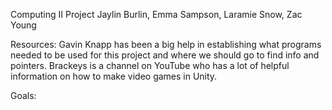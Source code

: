 Computing II Project
Jaylin Burlin, Emma Sampson, Laramie Snow, Zac Young

Resources: Gavin Knapp has been a big help in establishing what programs needed to be used for this project and where we should go to find info and pointers.
    Brackeys is a channel on YouTube who has a lot of helpful information on how to make video games in Unity.

Goals: 